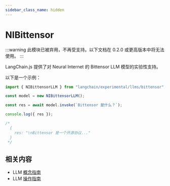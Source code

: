 ```yaml
---
sidebar_class_name: hidden
---
```


# NIBittensor

:::warning
此模块已被弃用，不再受支持。以下文档在 0.2.0 或更高版本中将无法使用。
:::

LangChain.js 提供了对 Neural Internet 的 Bittensor LLM 模型的实验性支持。

以下是一个示例：

```typescript
import { NIBittensorLLM } from "langchain/experimental/llms/bittensor";

const model = new NIBittensorLLM();

const res = await model.invoke(`Bittensor 是什么？`);

console.log({ res });

/*
  {
    res: "\nBittensor 是一个开源协议..."
  }
 */
```

## 相关内容

- LLM [概念指南](/docs/concepts/text_llms)
- LLM [操作指南](/docs/how_to/#llms)